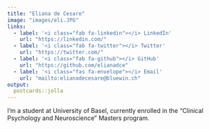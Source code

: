```yaml
---
title: "Eliana de Cesare"
image: "images/eli.JPG"
links:
  - label: '<i class="fab fa-linkedin"></i> LinkedIn'
    url: "https://linkedin.com/"
  - label: '<i class="fab fa-twitter"></i> Twitter'
    url: "https://twitter.com/"
  - label: '<i class="fab fa-github"></i> GitHub'
    url: "https://github.com/elianadce"
  - label: '<i class="fas fa-envelope"></i> Email'
    url: "mailto:elianadecesare@bluewin.ch"
output:
  postcards::jolla
---
```

 
I'm a student at University of Basel, currently enrolled in the "Clinical Psychology and Neuroscience" Masters program.  
